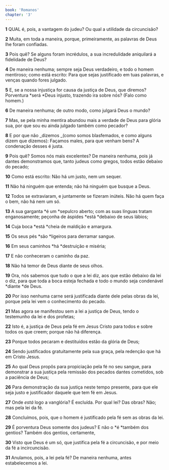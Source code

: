 ```yaml
---
book: 'Romanos'
chapter: '3'
---
```


**1** QUAL é, pois, a vantagem do judeu? Ou qual a utilidade da circuncisão?

**2** Muita, em toda a maneira, porque, primeiramente, as palavras de Deus lhe foram confiadas.

**3** Pois quê? Se alguns foram incrédulos, a sua incredulidade aniquilará a fidelidade de Deus?

**4** De maneira nenhuma; sempre seja Deus verdadeiro, e todo o homem mentiroso; como está escrito: Para que sejas justificado em tuas palavras, e venças quando fores julgado.

**5** E, se a nossa injustiça for causa da justiça de Deus, que diremos? Porventura *será *Deus injusto, trazendo ira sobre nós? (Falo como homem.)

**6** De maneira nenhuma; de outro modo, como julgará Deus o mundo?

**7** Mas, se pela minha mentira abundou mais a verdade de Deus para glória sua, por que sou eu ainda julgado também como pecador?

**8** E por que não _dizemos _(como somos blasfemados, e como alguns dizem que dizemos): Façamos males, para que venham bens? A condenação desses é justa.

**9** Pois quê? Somos nós mais excelentes? De maneira nenhuma, pois já dantes demonstramos que, tanto judeus como gregos, todos estão debaixo do pecado;

**10** Como está escrito: Não há um justo, nem um sequer.

**11** Não há ninguém que entenda; não há ninguém que busque a Deus.

**12** Todos se extraviaram, e juntamente se fizeram inúteis. Não há quem faça o bem, não há nem um só.

**13** A sua garganta *é um *sepulcro aberto; com as suas línguas tratam enganosamente; peçonha de áspides *está *debaixo de seus lábios;

**14** Cuja boca *está *cheia de maldição e amargura.

**15** Os seus pés *são *ligeiros para derramar sangue.

**16** Em seus caminhos *há *destruição e miséria;

**17** E não conheceram o caminho da paz.

**18** Não há temor de Deus diante de seus olhos.

**19** Ora, nós sabemos que tudo o que a lei diz, aos que estão debaixo da lei o diz, para que toda a boca esteja fechada e todo o mundo seja condenável *diante *de Deus.

**20** Por isso nenhuma carne será justificada diante dele pelas obras da lei, porque pela lei vem o conhecimento do pecado.

**21** Mas agora se manifestou sem a lei a justiça de Deus, tendo o testemunho da lei e dos profetas;

**22** Isto é, a justiça de Deus pela fé em Jesus Cristo para todos e sobre todos os que creem; porque não há diferença.

**23** Porque todos pecaram e destituídos estão da glória de Deus;

**24** Sendo justificados gratuitamente pela sua graça, pela redenção que há em Cristo Jesus.

**25** Ao qual Deus propôs para propiciação pela fé no seu sangue, para demonstrar a sua justiça pela remissão dos pecados dantes cometidos, sob a paciência de Deus;

**26** Para demonstração da sua justiça neste tempo presente, para que ele seja justo e justificador daquele que tem fé em Jesus.

**27** Onde _está_ logo a vanglória? É excluída. Por qual lei? Das obras? Não; mas pela lei da fé.

**28** Concluímos, pois, que o homem é justificado pela fé sem as obras da lei.

**29** É porventura Deus somente dos judeus? E não o *é *também dos gentios? Também dos gentios, certamente,

**30** Visto que Deus é um só, que justifica pela fé a circuncisão, e por meio da fé a incircuncisão.

**31** Anulamos, pois, a lei pela fé? De maneira nenhuma, antes estabelecemos a lei.
